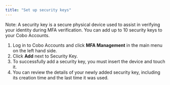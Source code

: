 ```yaml
---
title: "Set up security keys"
---
```

Note: A security key is a secure physical device used to assist in verifying your identity during MFA verification. You can add up to 10 security keys to your Cobo Accounts.

1) Log in to Cobo Accounts and click **MFA Management** in the main menu on the left hand side.
2) Click **Add** next to Security Key.
3) To successfully add a security key, you must insert the device and touch it.
4) You can review the details of your newly added security key, including its creation time and the last time it was used.

